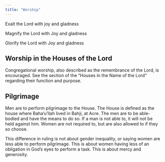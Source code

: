 ```yaml
---
title: "Worship"
---
```


Exalt the Lord with joy and gladness

Magnify the Lord with Joy and gladness

Glorify the Lord with Joy and gladness

## Worship in the Houses of the Lord

Congregational worship, also described as the remembrance of the Lord, is encouraged. See the section of the "Houses in the Name of the Lord" regarding their function and purpose.

## Pilgrimage

Men are to perform pilgrimage to the House. The House is defined as the house where Baha'u'llah lived in Bahji, at Acre. The men are to be able-bodied and have the means to do so. If a man is not able to, it will not be held against him. Women are not required to, but are also allowed to if they so choose.

This difference in ruling is not about gender inequality, or saying women are less able to perform pilgrimage. This is about women having less of an obligation in God's eyes to perform a task. This is about mercy and generosity.
